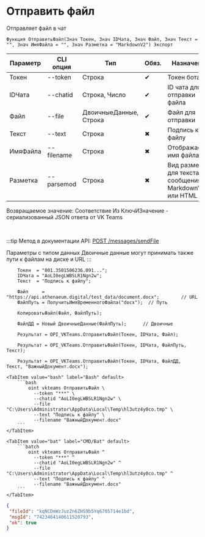 ﻿---
sidebar_position: 2
---


# Отправить файл
 Отправляет файл в чат



`Функция ОтправитьФайл(Знач Токен, Знач IDЧата, Знач Файл, Знач Текст = "", Знач ИмяФайла = "", Знач Разметка = "MarkdownV2") Экспорт`

  | Параметр | CLI опция | Тип | Обяз. | Назначение |
  |-|-|-|-|-|
  | Токен | --token | Строка | &#x2714; | Токен бота |
  | IDЧата | --chatid | Строка, Число | &#x2714; | ID чата для отправки файла |
  | Файл | --file | ДвоичныеДанные, Строка | &#x2714; | Файл для отправки |
  | Текст | --text | Строка | &#x2716; | Подпись к файлу |
  | ИмяФайла | --filename | Строка | &#x2716; | Отображаемое имя файла |
  | Разметка | --parsemod | Строка | &#x2716; | Вид разметки для текста сообщения: MarkdownV2 или HTML |

  
  Возвращаемое значение:   Соответствие Из КлючИЗначение - сериализованный JSON ответа от VK Teams

<br/>

:::tip
Метод в документации API: [POST /messages/sendFile](https://teams.vk.com/botapi/#/messages/post_messages_sendFile)

Параметры с типом данных Двоичные данные могут принимать также пути к файлам на диске и URL
:::
<br/>



```bsl title="Пример использования для 1С:Предприятие/OneScript"
    Токен  = "001.3501506236.091...";
    IDЧата = "AoLI0egLWBSLR1Ngn2w";
    Текст  = "Подпись к файлу";

    Файл     = "https://api.athenaeum.digital/test_data/document.docx";        // URL
    ФайлПуть = ПолучитьИмяВременногоФайла("docx");  // Путь

    КопироватьФайл(Файл, ФайлПуть);

    ФайлДД = Новый ДвоичныеДанные(ФайлПуть);      // Двоичные

    Результат = OPI_VKTeams.ОтправитьФайл(Токен, IDЧата, Файл);

    Результат = OPI_VKTeams.ОтправитьФайл(Токен, IDЧата, ФайлПуть, Текст);

    Результат = OPI_VKTeams.ОтправитьФайл(Токен, IDЧата, ФайлДД, Текст, "ВажныйДокумент.docx");
```
    

 <Tabs>
  
    <TabItem value="bash" label="Bash" default>
        ```bash
            oint vkteams ОтправитьФайл \
              --token "***" \
              --chatid "AoLI0egLWBSLR1Ngn2w" \
              --file "C:\Users\Administrator\AppData\Local\Temp\hl3utz4y0co.tmp" \
              --text "Подпись к файлу" \
              --filename "ВажныйДокумент.docx"
        ```
    </TabItem>
  
    <TabItem value="bat" label="CMD/Bat" default>
        ```batch
            oint vkteams ОтправитьФайл ^
              --token "***" ^
              --chatid "AoLI0egLWBSLR1Ngn2w" ^
              --file "C:\Users\Administrator\AppData\Local\Temp\hl3utz4y0co.tmp" ^
              --text "Подпись к файлу" ^
              --filename "ВажныйДокумент.docx"
        ```
    </TabItem>
</Tabs>


```json title="Результат"
{
 "fileId": "kqNCDmWzJuzZn6ZHS9b5Yq6705714e1bd",
 "msgId": "7423464140611520793",
 "ok": true
}
```
